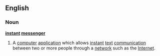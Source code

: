 ==English==
===Noun===
{{wikipedia}}
'''[[instant]] [[messenger]]'''
#A [[computer]] [[application]] which allows [[instant]] [[text]] [[communication]] between two or more people through a [[network]] such as the [[Internet]].